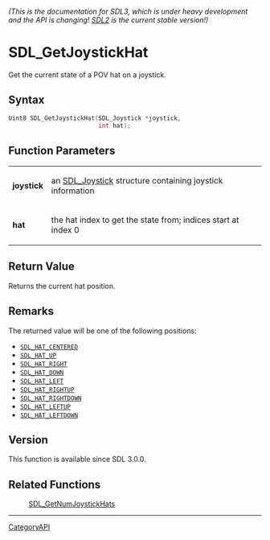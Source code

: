 ====== (This is the documentation for SDL3, which is under heavy development and the API is changing! [https://wiki.libsdl.org/ SDL2] is the current stable version!) ======
= SDL_GetJoystickHat =

Get the current state of a POV hat on a joystick.

== Syntax ==

<syntaxhighlight lang='c'>
Uint8 SDL_GetJoystickHat(SDL_Joystick *joystick,
                         int hat);
</syntaxhighlight>

== Function Parameters ==

{|
|'''joystick'''
|an [[SDL_Joystick]] structure containing joystick information
|-
|'''hat'''
|the hat index to get the state from; indices start at index 0
|}

== Return Value ==

Returns the current hat position.

== Remarks ==

The returned value will be one of the following positions:

* <code>[[SDL_HAT_CENTERED]]</code>
* <code>[[SDL_HAT_UP]]</code>
* <code>[[SDL_HAT_RIGHT]]</code>
* <code>[[SDL_HAT_DOWN]]</code>
* <code>[[SDL_HAT_LEFT]]</code>
* <code>[[SDL_HAT_RIGHTUP]]</code>
* <code>[[SDL_HAT_RIGHTDOWN]]</code>
* <code>[[SDL_HAT_LEFTUP]]</code>
* <code>[[SDL_HAT_LEFTDOWN]]</code>

== Version ==

This function is available since SDL 3.0.0.

== Related Functions ==

:[[SDL_GetNumJoystickHats]]

----
[[CategoryAPI]]


